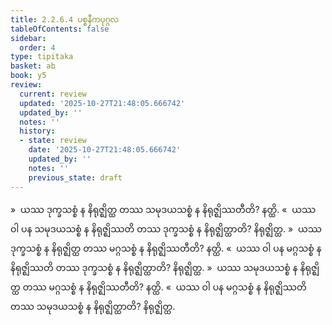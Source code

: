 ```yaml
---
title: 2.2.6.4 ပစ္စနီကပုဂ္ဂလ
tableOfContents: false
sidebar:
  order: 4
type: tipitaka
basket: ab
book: y5
review:
  current: review
  updated: '2025-10-27T21:48:05.666742'
  updated_by: ''
  notes: ''
  history:
  - state: review
    date: '2025-10-27T21:48:05.666742'
    updated_by: ''
    notes: ''
    previous_state: draft
---
```



<ReviewStatus review={frontmatter.review} showDetails={true} />

<HypothesisAnnotation frontmatter={frontmatter} />

<DynamicBreadcrumb />

<Division number="131" book="y5" e="ch" v="33" p="251">

<Paragraph number="665" book="y5">
»  ယဿ ဒုက္ခသစ္စံ န နိရုဇ္ဈိတ္ထ တဿ သမုဒယသစ္စံ န နိရုဇ္ဈိဿတီတိ? နတ္ထိ.
</Paragraph>

<Paragraph number="666" book="y5">
«  ယဿ ဝါ ပန သမုဒယသစ္စံ န နိရုဇ္ဈိဿတိ တဿ ဒုက္ခသစ္စံ န နိရုဇ္ဈိတ္ထာတိ? နိရုဇ္ဈိတ္ထ.
</Paragraph>

<Paragraph number="667" book="y5">
»  ယဿ ဒုက္ခသစ္စံ န နိရုဇ္ဈိတ္ထ တဿ မဂ္ဂသစ္စံ န နိရုဇ္ဈိဿတီတိ? နတ္ထိ.
</Paragraph>

<Paragraph number="668" book="y5">
«  ယဿ ဝါ ပန မဂ္ဂသစ္စံ န နိရုဇ္ဈိဿတိ တဿ ဒုက္ခသစ္စံ န နိရုဇ္ဈိတ္ထာတိ? နိရုဇ္ဈိတ္ထ.
</Paragraph>

</Division>
<Division number="132" book="y5" e="ch" v="33" p="252">

<Paragraph number="669" book="y5">
»  ယဿ သမုဒယသစ္စံ န နိရုဇ္ဈိတ္ထ တဿ မဂ္ဂသစ္စံ န နိရုဇ္ဈိဿတီတိ? နတ္ထိ.
</Paragraph>

<Paragraph number="670" book="y5">
«  ယဿ ဝါ ပန မဂ္ဂသစ္စံ န နိရုဇ္ဈိဿတိ တဿ သမုဒယသစ္စံ န နိရုဇ္ဈိတ္ထာတိ? နိရုဇ္ဈိတ္ထ.
</Paragraph>
</Division>